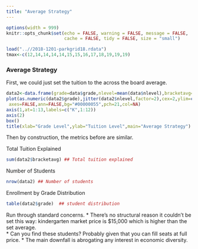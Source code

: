 ```yaml
---
title: "Average Strategy"
---
```



<style>
pre {
  overflow-x: auto;
}
pre code {
  word-wrap: normal;
  white-space: pre;
}
</style>
```r
options(width = 999)
knitr::opts_chunk$set(echo = FALSE, warning = FALSE, message = FALSE,
                      cache = FALSE, tidy = FALSE, size = "small")
```


```r
load("..//2018-1201-parkgrid18.rdata")
tmax<-c(12,14,14,14,14,15,15,16,17,18,19,19,19)

```


### Average Strategy
First, we could just set the tuition to the across the board average.

```r
data2<-data.frame(grade=data$grade,nlevel=mean(data$nlevel),bracketavg=mean(data[,4]))
plot(as.numeric(data2$grade),jitter(data2$nlevel,factor=2),cex=2,ylim=c(1,20),
 axes=FALSE,ann=FALSE,bg="#00000055",pch=21,col=NA)
axis(1,at=1:13,labels=c("K",1:12))
axis(2)
box()
title(xlab="Grade Level",ylab="Tuition Level",main="Average Strategy")
```

Then by construction, the metrics before are similar. 

Total Tuition Explained 
```r
sum(data2$bracketavg) ## Total tuition explained
```
Number of Students
```r
nrow(data2) ## Number of students
```
Enrollment by Grade Distribution
```r
table(data2$grade)  ## student distribution
```

Run through standard concerns.
* There's no structural reason it couldn't be set this way: kindergarten market price is $15,000 which is higher than the set average.  
* Can you find these students?  Probably given that you can fill seats at full price.
* The main downfall is abrogating any interest in economic diversity.
